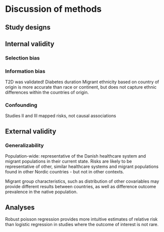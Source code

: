 # Discussion of methods

## Study designs

## Internal validity

### Selection bias

### Information bias

T2D was validated! Diabetes duration Migrant ethnicity based on country of origin is more accurate than race or continent, but does not capture ethnic differences within the countries of origin.

### Confounding

Studies II and III mapped risks, not causal associations

## External validity

### Generalizability

Population-wide: representative of the Danish healthcare system and migrant populations in their current state. Risks are likely to be representative of other, similar healthcare systems and migrant populations found in other Nordic countries - but not in other contexts.

Migrant group characteristics, such as distribution of other covariables may provide different results between countries, as well as difference outcome prevalence in the native population.

## Analyses

Robust poisson regression provides more intuitive estimates of relative risk than logistic regression in studies where the outcome of interest is not rare.
